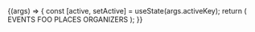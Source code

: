 
<Meta title="Components/Tabs" component={Tabs} />

<Canvas>
  <Story
    name="Default"
    args={{ activeKey: 'places', activeBackgroundColor: '#fff' }}
  >
    {(args) => {
      const [active, setActive] = useState(args.activeKey);
      return (
        <Tabs {...args} activeKey={active} onSelect={setActive}>
          <Tabs.Tab eventKey="events" title="Events">
            <Text>EVENTS FOO</Text>
          </Tabs.Tab>
          <Tabs.Tab eventKey="places" title="Places">
            <Text>PLACES</Text>
          </Tabs.Tab>
          <Tabs.Tab eventKey="organizers" title="Organizers">
            <Text>ORGANIZERS</Text>
          </Tabs.Tab>
        </Tabs>
      );
    }}
  </Story>
</Canvas>

<ArgsTable story="Default" />
